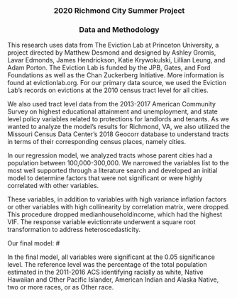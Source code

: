 ### 2020 Richmond City Summer Project {style=text-align:center}
### Data and Methodology {style=text-align:center}

This research uses data from The Eviction Lab at Princeton University, a project directed by Matthew Desmond and designed by Ashley Gromis, Lavar Edmonds, James Hendrickson, Katie Krywokulski, Lillian Leung, and Adam Porton. The Eviction Lab is funded by the JPB, Gates, and Ford Foundations as well as the Chan Zuckerberg Initiative. More information is found at evictionlab.org. For our primary data source, we used the Eviction Lab’s records on evictions at the 2010 census tract level for all cities.

We also used tract level data from the 2013-2017 American Community Survey on highest educational attainment and unemployment, and state level policy variables related to protections for landlords and tenants. As we wanted to analyze the model’s results for Richmond, VA, we also utilized the Missouri Census Data Center's 2018 Geocorr database to understand tracts in terms of their corresponding census places, namely cities.

In our regression model, we analyzed tracts whose parent cities had a population between 100,000-300,000. We narrowed the variables list to the most well supported through a literature search and developed an initial model to determine factors that were not significant or were highly correlated with other variables. 

These variables, in addition to variables with high variance inflation factors or other variables with high collinearity by correlation matrix, were dropped. This procedure dropped medianhouseholdincome, which had the highest VIF. The response variable evictionrate underwent a square root transformation to address heteroscedasticity.

Our final model: 
#\begin{eqnarray}
$$
\begin{split}
\sqrt{evictionrate} = 2.180568248 + \\
0.004637722 \cdot povertyrate +     \\   
0.021455878 \cdot \text{perc 16yrs and over unemployed} +  \\
-0.010635330 \cdot \text{perbachandup} + \\
 0.010059336 \cdot \text{pctafam} + \\
 -0.001889045 \cdot \text{pctasian} + \\
 -0.001125114  \cdot \text{pcthispanic} + \\
 0.126704748 \cdot  \text{SLT EXEMPT TOTAL} + \\
 -0.868900102 \cdot \text{SLT TREMEDIES TOTAL} + \\
 0.203698303 \cdot \text{SLT Retaliation} + \\
 0.393518820 \cdot \text{FHP ExemptHousing TOTAL} + \\
 -0.401157873 \cdot \text{SLT LREMEDIES_TOTAL} + \\
 \dots + -0.38142290 \cdot \text{cityRichmond city, VA}  \\
 \end{split} $$
#\end{eqnarray}

In the final model, all variables were significant at the 0.05 significance level. The reference level was the percentage of the total population estimated in the 2011-2016 ACS identifying racially as white, Native Hawaiian and Other Pacific Islander, American Indian and Alaska Native, two or more races, or as Other race.
